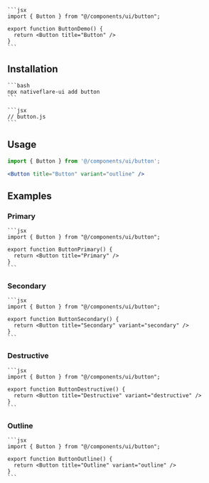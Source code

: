 
<Tabs>
  <TabItem value="preview" label="Preview" default>
    <ExpoFrame url="/ui/button?title=Button" height="300" width="100%" />
  </TabItem>
  <TabItem value="code" label="Code">

    ```jsx
    import { Button } from "@/components/ui/button";

    export function ButtonDemo() {
      return <Button title="Button" />
    }
    ```

  </TabItem>
</Tabs>

## Installation

<Tabs>
  <TabItem value="cli" label="CLI" default>

    ```bash
    npx nativeflare-ui add button
    ```

  </TabItem>
  <TabItem value="manual" label="Manual">

    ```jsx
    // button.js
    ```

  </TabItem>
</Tabs>

## Usage

```jsx
import { Button } from '@/components/ui/button';
```

```jsx
<Button title="Button" variant="outline" />
```

## Examples

### Primary

<Tabs>
  <TabItem value="preview" label="Preview" default>
    <ExpoFrame url="/ui/button?title=primary"
      height="300"
      width="100%"
    />
  </TabItem>
  <TabItem value="code" label="Code">

    ```jsx
    import { Button } from "@/components/ui/button";

    export function ButtonPrimary() {
      return <Button title="Primary" />
    }
    ```

  </TabItem>
</Tabs>

### Secondary

<Tabs>
  <TabItem value="preview" label="Preview" default>
    <ExpoFrame url="/ui/button?title=secondary&variant=secondary"
      height="300"
      width="100%"
    />
  </TabItem>
  <TabItem value="code" label="Code">

    ```jsx
    import { Button } from "@/components/ui/button";

    export function ButtonSecondary() {
      return <Button title="Secondary" variant="secondary" />
    }
    ```

  </TabItem>
</Tabs>

### Destructive

<Tabs>
  <TabItem value="preview" label="Preview" default>
    <ExpoFrame url="/ui/button?title=destructive&variant=destructive"
      height="300"
      width="100%"
    />
  </TabItem>
  <TabItem value="code" label="Code">

    ```jsx
    import { Button } from "@/components/ui/button";

    export function ButtonDestructive() {
      return <Button title="Destructive" variant="destructive" />
    }
    ```

  </TabItem>
</Tabs>

### Outline

<Tabs>
  <TabItem value="preview" label="Preview" default>
    <ExpoFrame url="/ui/button?title=outline&variant=outline"
      height="300"
      width="100%"
    />
  </TabItem>
  <TabItem value="code" label="Code">

    ```jsx
    import { Button } from "@/components/ui/button";

    export function ButtonOutline() {
      return <Button title="Outline" variant="outline" />
    }
    ```

  </TabItem>
</Tabs>
